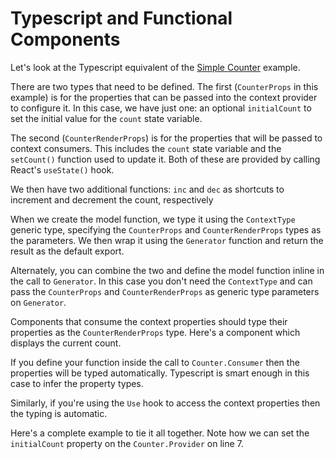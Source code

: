 
# Typescript and Functional Components

Let's look at the Typescript equivalent of the [Simple Counter](../simple-counter)
example.

There are two types that need to be defined.  The first (`CounterProps` in this
example) is for the properties that can be passed into the context provider to
configure it.  In this case, we have just one: an optional `initialCount` to
set the initial value for the `count` state variable.

The second (`CounterRenderProps`) is for the properties that will be passed to
context consumers.  This includes the `count` state variable and the `setCount()`
function used to update it.  Both of these are provided by calling React's
`useState()` hook.

We then have two additional functions: `inc` and `dec` as shortcuts to
increment and decrement the count, respectively

<Source
  code={TypesSrc}
  caption="Types.ts"
  expand
/>

When we create the model function, we type it using the `ContextType` generic
type, specifying the `CounterProps` and `CounterRenderProps` types as the
parameters.  We then wrap it using the `Generator` function and return the
result as the default export.

<Source
  code={CounterSrc}
  caption="Counter.ts"
  highlightLines="5,20"
  expand
/>

Alternately, you can combine the two and define the model function inline
in the call to `Generator`.  In this case you don't need the `ContextType`
and can pass the `CounterProps` and `CounterRenderProps` as generic type
parameters on `Generator`.

<Source
  code={CounterAltSrc}
  caption="Counter.ts"
  highlightLines="5,20"
  expand
/>

Components that consume the context properties should type their properties
as the `CounterRenderProps` type.  Here's a component which displays the
current count.

<Source
  code={CountSrc}
  caption="Count.tsx"
  highlightLines="4"
  expand
/>

If you define your function inside the call to `Counter.Consumer` then the
properties will be typed automatically.  Typescript is smart enough in this
case to infer the property types.

<Source
  code={ControlsSrc}
  caption="Controls.tsx"
  highlightLines="4"
  expand
/>

Similarly, if you're using the `Use` hook to access the context properties
then the typing is automatic.

<Source
  code={BignumSrc}
  caption="Bignum.tsx"
  highlightLines="4"
  expand
/>

Here's a complete example to tie it all together.  Note how we can set the
`initialCount` property on the `Counter.Provider` on line 7.

<Example
  Component={App}
  code={AppSrc}
  caption="App.tsx"
  highlightLines="7"
  expand
/>
